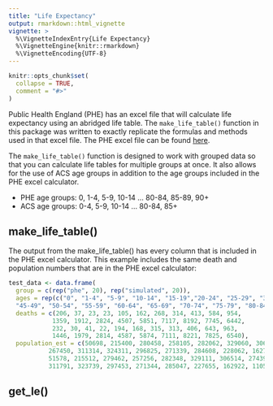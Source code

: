 ```yaml
---
title: "Life Expectancy"
output: rmarkdown::html_vignette
vignette: >
  %\VignetteIndexEntry{Life Expectancy}
  %\VignetteEngine{knitr::rmarkdown}
  %\VignetteEncoding{UTF-8}
---
```


```r
knitr::opts_chunk$set(
  collapse = TRUE,
  comment = "#>"
)
```

Public Health England (PHE) has an excel file that will calculate life expectancy using an abridged life table. The `make_life_table()` function in this package was written to exactly replicate the formulas and methods used in that excel file. The PHE excel file can be found  [here](https://fingertips.phe.org.uk/documents/phe%20life%20expectancy%20calculator.xlsm). 

The `make_life_table()` function is designed to work with grouped data so that you can calculate life tables for multiple groups at once. It also allows for the use of ACS age groups in addition to the age groups included in the PHE excel calculator. 

* PHE age groups: 0, 1-4, 5-9, 10-14 ... 80-84, 85-89, 90+  
* ACS age groups: 0-4, 5-9, 10-14 ... 80-84, 85+

## make_life_table()

The output from the make_life_table() has every column that is included in the PHE excel calculator. This example includes the same death and population numbers that are in the PHE excel calculator:

```r
test_data <- data.frame(
  group = c(rep("phe", 20), rep("simulated", 20)),
  ages = rep(c("0", "1-4", "5-9", "10-14", "15-19","20-24", "25-29", "30-34", "35-39", "40-44",
  "45-49", "50-54", "55-59", "60-64", "65-69", "70-74", "75-79", "80-84", "85-89", "90+"), 2),
  deaths = c(206, 37, 23, 23, 105, 162, 268, 314, 413, 584, 954,
            1359, 1912, 2824, 4507, 5851, 7117, 8192, 7745, 6442,
            232, 30, 41, 22, 194, 168, 315, 313, 406, 643, 963,
            1446, 1979, 2814, 4587, 5874, 7111, 8221, 7825, 6540),
  population_est = c(50698, 215400, 280458, 258105, 282062, 329060, 306097, 274544, 260415,
           267450, 311314, 324311, 296825, 271339, 284608, 228062, 162785, 111263, 58987, 26016,
           51578, 215512, 279462, 257256, 282348, 329111, 306514, 274397, 259847, 267045,
           311791, 323739, 297453, 271344, 285047, 227655, 162922, 110554, 58886, 26243))
```

## get_le()

